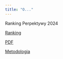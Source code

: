 ```yaml
---
title: "O..."
---
```


Ranking Perpektywy 2024


[Ranking](https://2024.ranking.perspektywy.pl/)

[PDF](https://i.perspektywy.net/pages/tqrumzzuxl/tables/uczelnie-akademickie-2024.pdf)

[Metodologia](https://2024.ranking.perspektywy.pl/methodology/rsw)


